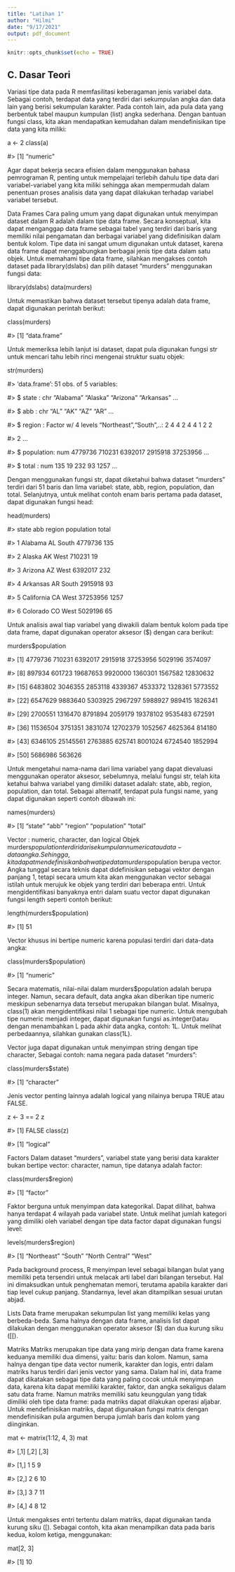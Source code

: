 ---
title: "Latihan 1"
author: "Hilmi"
date: "9/17/2021"
output: pdf_document
---

```{r setup, include=FALSE}
knitr::opts_chunk$set(echo = TRUE)
```
## C. Dasar Teori
Variasi tipe data pada R memfasilitasi keberagaman jenis variabel data. Sebagai contoh, terdapat 
data yang terdiri dari sekumpulan angka dan data lain yang berisi sekumpulan karakter. Pada contoh lain, ada pula data yang berbentuk tabel maupun kumpulan (list) angka sederhana. Dengan bantuan fungsi class, kita akan mendapatkan kemudahan dalam mendefinisikan tipe 
data yang kita miliki:

a <- 2 
class(a) 

#> [1] "numeric"
  
Agar dapat bekerja secara efisien dalam menggunakan bahasa pemrograman R, penting untuk mempelajari terlebih dahulu tipe data dari variabel-variabel yang kita miliki sehingga akan mempermudah dalam penentuan proses analisis data yang dapat dilakukan terhadap variabel variabel tersebut.

Data Frames 
Cara paling umum yang dapat digunakan untuk menyimpan dataset dalam R adalah dalam tipe data frame. Secara konseptual, kita dapat menganggap data frame sebagai tabel yang terdiri dari baris yang memiliki nilai pengamatan dan berbagai variabel yang didefinisikan dalam bentuk kolom. Tipe data ini sangat umum digunakan untuk dataset, karena data frame dapat menggabungkan berbagai jenis tipe data dalam satu objek. Untuk memahami tipe data frame, silahkan mengakses contoh dataset pada library(dslabs) dan pilih dataset “murders” menggunakan fungsi data:

library(dslabs) 
data(murders) 

Untuk memastikan bahwa dataset tersebut tipenya adalah data frame, dapat digunakan perintah berikut: 

class(murders) 

#> [1] "data.frame"

Untuk memeriksa lebih lanjut isi dataset, dapat pula digunakan fungsi str untuk mencari tahu lebih rinci mengenai struktur suatu objek:

str(murders) 

#> 'data.frame': 51 obs. of 5 variables: 

#> $ state : chr "Alabama" "Alaska" "Arizona" "Arkansas" ... 

#> $ abb : chr "AL" "AK" "AZ" "AR" ... 

#> $ region : Factor w/ 4 levels "Northeast","South",..: 2 4 4 2 4 4 1 2 2 

#> 2 ... 

#> $ population: num 4779736 710231 6392017 2915918 37253956 ... 

#> $ total : num 135 19 232 93 1257 ...

Dengan menggunakan fungsi str, dapat diketahui bahwa dataset “murders” terdiri dari 51 baris dan lima variabel: state, abb, region, population, dan total. Selanjutnya, untuk melihat contoh enam baris pertama pada dataset, dapat digunakan fungsi head:

head(murders) 

#> state abb region population total 

#> 1 Alabama AL South 4779736 135 

#> 2 Alaska AK West 710231 19 

#> 3 Arizona AZ West 6392017 232 

#> 4 Arkansas AR South 2915918 93 

#> 5 California CA West 37253956 1257 

#> 6 Colorado CO West 5029196 65

Untuk analisis awal tiap variabel yang diwakili dalam bentuk kolom pada tipe data frame, dapat digunakan operator aksesor ($) dengan cara berikut:

murders$population 

#> [1] 4779736 710231 6392017 2915918 37253956 5029196 3574097 

#> [8] 897934 601723 19687653 9920000 1360301 1567582 12830632

#> [15] 6483802 3046355 2853118 4339367 4533372 1328361 5773552 

#> [22] 6547629 9883640 5303925 2967297 5988927 989415 1826341

#> [29] 2700551 1316470 8791894 2059179 19378102 9535483 672591 

#> [36] 11536504 3751351 3831074 12702379 1052567 4625364 814180 

#> [43] 6346105 25145561 2763885 625741 8001024 6724540 1852994 

#> [50] 5686986 563626

Untuk mengetahui nama-nama dari lima variabel yang dapat dievaluasi menggunakan operator aksesor, sebelumnya, melalui fungsi str, telah kita ketahui bahwa variabel yang dimiliki dataset adalah: state, abb, region, population, dan total. Sebagai alternatif, terdapat pula fungsi name, yang dapat digunakan seperti contoh dibawah ini:

names(murders) 

#> [1] "state" "abb" "region" "population" "total"

Vector : numeric, character, dan logical 
Objek murders$population terdiri dari sekumpulan numeric atau data-data angka. Sehingga,kita dapat mendefinisikan bahwa tipe data murders$population berupa vector. Angka tunggal secara teknis dapat didefinisikan sebagai vektor dengan panjang 1, tetapi secara umum kita akan menggunakan vector sebagai istilah untuk merujuk ke objek yang terdiri dari beberapa entri. Untuk mengidentifikasi banyaknya entri dalam suatu vector dapat digunakan fungsi length seperti contoh berikut: 

length(murders$population) 

#> [1] 51 

Vector khusus ini bertipe numeric karena populasi terdiri dari data-data angka:

class(murders$population) 

#> [1] "numeric" 

Secara matematis, nilai-nilai dalam murders$population adalah berupa integer. Namun, secara default, data angka akan diberikan tipe numeric meskipun sebenarnya data tersebut merupakan bilangan bulat. Misalnya, class(1) akan mengidentifikasi nilai 1 sebagai tipe numeric. Untuk mengubah tipe numeric menjadi integer, dapat digunakan fungsi as.integer()atau dengan menambahkan L pada akhir data angka, contoh: 1L. Untuk melihat perbedaannya, silahkan gunakan class(1L). 

Vector juga dapat digunakan untuk menyimpan string dengan tipe character, Sebagai contoh: 
nama negara pada dataset “murders”: 

class(murders$state) 

#> [1] "character" 

Jenis vector penting lainnya adalah logical yang nilainya berupa TRUE atau FALSE.

z <- 3 == 2 
z 

#> [1] FALSE 
class(z) 

#> [1] "logical"

Factors 
Dalam dataset “murders”, variabel state yang berisi data karakter bukan bertipe vector: character, namun, tipe datanya adalah factor: 

class(murders$region) 

#> [1] "factor"

Faktor berguna untuk menyimpan data kategorikal. Dapat dilihat, bahwa hanya terdapat 4 wilayah pada variabel state. Untuk melihat jumlah kategori yang dimiliki oleh variabel dengan tipe data factor dapat digunakan fungsi level:

levels(murders$region) 

#> [1] "Northeast" "South" "North Central" "West" 

Pada background process, R menyimpan level sebagai bilangan bulat yang memiliki peta tersendiri untuk melacak arti label dari bilangan tersebut. Hal ini dimaksudkan untuk penghematan memori, terutama apabila karakter dari tiap level cukup panjang. Standarnya, level 
akan ditampilkan sesuai urutan abjad. 

Lists
Data frame merupakan sekumpulan list yang memiliki kelas yang berbeda-beda. Sama halnya dengan data frame, analisis list dapat dilakukan dengan menggunakan operator aksesor ($) dan dua kurung siku ([[). 

Matriks 
Matriks merupakan tipe data yang mirip dengan data frame karena keduanya memiliki dua dimensi, yaitu: baris dan kolom. Namun, sama halnya dengan tipe data vector numerik, karakter dan logis, entri dalam matriks harus terdiri dari jenis vector yang sama. Dalam hal ini, data frame dapat dikatakan sebagai tipe data yang paling cocok untuk menyimpan data, karena kita dapat memiliki karakter, faktor, dan angka sekaligus dalam satu data frame. Namun matriks memiliki satu keunggulan yang tidak dimiliki oleh tipe data frame: pada matriks dapat dilakukan operasi aljabar. Untuk mendefinisikan matriks, dapat digunakan fungsi matrix dengan mendefinisikan pula argumen berupa jumlah baris dan kolom yang diinginkan. 

mat <- matrix(1:12, 4, 3) 
mat 

#> [,1] [,2] [,3] 

#> [1,] 1 5 9 

#> [2,] 2 6 10 

#> [3,] 3 7 11 

#> [4,] 4 8 12

Untuk mengakses entri tertentu dalam matriks, dapat digunakan tanda kurung siku ([). Sebagai contoh, kita akan menampilkan data pada baris kedua, kolom ketiga, menggunakan:

mat[2, 3] 

#> [1] 10 
